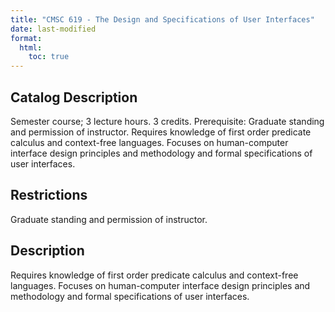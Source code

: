 ```yaml
---
title: "CMSC 619 - The Design and Specifications of User Interfaces"
date: last-modified
format:
  html:
    toc: true
---
```


## Catalog Description

Semester course; 3 lecture hours. 3 credits. Prerequisite: Graduate standing and permission of instructor. Requires knowledge of first order predicate calculus and context-free languages. Focuses on human-computer interface design principles and methodology and formal specifications of user interfaces.


## Restrictions
 
Graduate standing and permission of instructor.

## Description

Requires knowledge of first order predicate calculus and context-free languages. Focuses on human-computer interface design principles and methodology and formal specifications of user interfaces.



